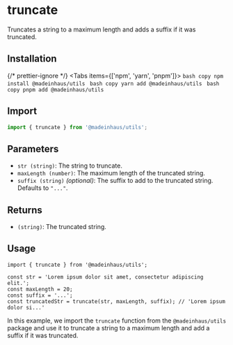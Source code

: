 # truncate

Truncates a string to a maximum length and adds a suffix if it was truncated.

## Installation


{/* prettier-ignore */}
<Tabs items={['npm', 'yarn', 'pnpm']}>
    <Tab>
        ```bash copy
        npm install @madeinhaus/utils
        ```
    </Tab>
    <Tab>
        ```bash copy
        yarn add @madeinhaus/utils
        ```
    </Tab>
    <Tab>
        ```bash copy
        pnpm add @madeinhaus/utils
        ```
    </Tab>
</Tabs>

## Import

```js copy
import { truncate } from '@madeinhaus/utils';
```

## Parameters

- `str (string)`: The string to truncate.
- `maxLength (number)`: The maximum length of the truncated string.
- `suffix (string)` _(optional)_: The suffix to add to the truncated string. Defaults to `"..."`.

## Returns

- `(string)`: The truncated string.

## Usage

```tsx copy showLineNumbers
import { truncate } from '@madeinhaus/utils';

const str = 'Lorem ipsum dolor sit amet, consectetur adipiscing elit.';
const maxLength = 20;
const suffix = '...';
const truncatedStr = truncate(str, maxLength, suffix); // 'Lorem ipsum dolor si...'
```

In this example, we import the `truncate` function from the `@madeinhaus/utils` package and use it to truncate a string to a maximum length and add a suffix if it was truncated.